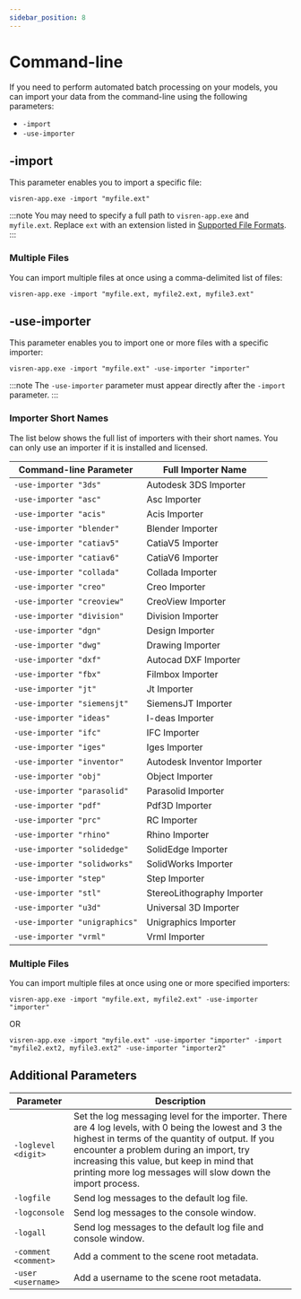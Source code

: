 ```yaml
---
sidebar_position: 8
---
```


# Command-line

If you need to perform automated batch processing on your models, you can import your data from the command-line using the following parameters:

-	`-import`
- `-use-importer`

## -import

This parameter enables you to import a specific file:

```
visren-app.exe -import "myfile.ext"
```

:::note
You may need to specify a full path to `visren-app.exe` and `myfile.ext`. Replace `ext` with an extension listed in [Supported File Formats](supported-file-formats.mdx).
:::

### Multiple Files

You can import multiple files at once using a comma-delimited list of files:

```
visren-app.exe -import "myfile.ext, myfile2.ext, myfile3.ext"
```

## -use-importer

This parameter enables you to import one or more files with a specific importer:

```
visren-app.exe -import "myfile.ext" -use-importer "importer"
```

:::note
The `-use-importer` parameter must appear directly after the `-import` parameter.
:::

### Importer Short Names

The list below shows the full list of importers with their short names. You can only use an importer if it is installed and licensed.

| Command-line Parameter        | Full Importer Name         |
|-------------------------------|----------------------------|
| `-use-importer "3ds"`         | Autodesk 3DS Importer      |
| `-use-importer "asc"`         | Asc Importer               |
| `-use-importer "acis"`        | Acis Importer              |
| `-use-importer "blender"`     | Blender Importer           |
| `-use-importer "catiav5"`     | CatiaV5 Importer           |
| `-use-importer "catiav6"`     | CatiaV6 Importer           |
| `-use-importer "collada"`     | Collada Importer           |
| `-use-importer "creo"`        | Creo Importer              |
| `-use-importer "creoview"`    | CreoView Importer          |
| `-use-importer "division"`    | Division Importer          |
| `-use-importer "dgn"`         | Design Importer            |
| `-use-importer "dwg"`         | Drawing Importer           |
| `-use-importer "dxf"`         | Autocad DXF Importer       |
| `-use-importer "fbx"`         | Filmbox Importer           |
| `-use-importer "jt"`          | Jt Importer                |
| `-use-importer "siemensjt"`   | SiemensJT Importer         |
| `-use-importer "ideas"`       | I-deas Importer            |
| `-use-importer "ifc"`         | IFC Importer               |
| `-use-importer "iges"`        | Iges Importer              |
| `-use-importer "inventor"`    | Autodesk Inventor Importer |
| `-use-importer "obj"`         | Object Importer            |
| `-use-importer "parasolid"`   | Parasolid Importer         |
| `-use-importer "pdf"`         | Pdf3D Importer             |
| `-use-importer "prc"`         | RC Importer                |
| `-use-importer "rhino"`       | Rhino Importer             |
| `-use-importer "solidedge"`   | SolidEdge Importer         |
| `-use-importer "solidworks"`  | SolidWorks Importer        |
| `-use-importer "step"`        | Step Importer              |
| `-use-importer "stl"`         | StereoLithography Importer |
| `-use-importer "u3d"`         | Universal 3D Importer      |
| `-use-importer "unigraphics"` | Unigraphics Importer       |
| `-use-importer "vrml"`        | Vrml Importer              |

### Multiple Files

You can import multiple files at once using one or more specified importers:

```
visren-app.exe -import "myfile.ext, myfile2.ext" -use-importer "importer"
```

OR

```
visren-app.exe -import "myfile.ext" -use-importer "importer" -import "myfile2.ext2, myfile3.ext2" -use-importer "importer2"
```

## Additional Parameters

| Parameter            | Description                                                                                      |
|----------------------|--------------------------------------------------------------------------------------------------|
| `-loglevel <digit>`  | Set the log messaging level for the importer. There are 4 log levels, with 0 being the lowest and 3 the highest in terms of the quantity of output. If you encounter a problem during an import, try increasing this value, but keep in mind that printing more log messages will slow down the import process. |
| `-logfile`           | Send log messages to the default log file. |
| `-logconsole`        | Send log messages to the console window. |
| `-logall`            | Send log messages to the default log file and console window. |
| `-comment <comment>` | Add a comment to the scene root metadata. |
| `-user <username>`	 | Add a username to the scene root metadata. |
